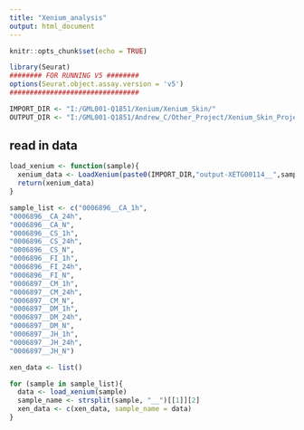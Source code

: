 ```yaml
---
title: "Xenium_analysis"
output: html_document
---
```


```r
knitr::opts_chunk$set(echo = TRUE)
```


```r
library(Seurat)
######## FOR RUNNING V5 ########
options(Seurat.object.assay.version = 'v5')
################################

```


```r
IMPORT_DIR <- "I:/GML001-Q1851/Xenium/Xenium_Skin/"
OUTPUT_DIR <- "I:/GML001-Q1851/Andrew_C/Other_Project/Xenium_Skin_Project/"
```


## read in data
```r

load_xenium <- function(sample){
  xenium_data <- LoadXenium(paste0(IMPORT_DIR,"output-XETG00114__",sample,"__20230906__060936/"), fov = "fov")
  return(xenium_data)
}

sample_list <- c("0006896__CA_1h",
"0006896__CA_24h",
"0006896__CA_N",
"0006896__CS_1h",
"0006896__CS_24h",
"0006896__CS_N",
"0006896__FI_1h",
"0006896__FI_24h",
"0006896__FI_N",
"0006897__CM_1h",
"0006897__CM_24h",
"0006897__CM_N",
"0006897__DM_1h",
"0006897__DM_24h",
"0006897__DM_N",
"0006897__JH_1h",
"0006897__JH_24h",
"0006897__JH_N")

xen_data <- list()

for (sample in sample_list){
  data <- load_xenium(sample)
  sample_name <- strsplit(sample, "__")[[1]][2]
  xen_data <- c(xen_data, sample_name = data)
}


```